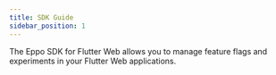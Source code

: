 ```yaml
---
title: SDK Guide
sidebar_position: 1
---
```



The Eppo SDK for Flutter Web allows you to manage feature flags and experiments in your Flutter Web applications.

<div className="feature-card-container">
  <FeatureCard 
    title="SDK Quickstart" 
    description="Install the SDK and create a basic feature flag"
    link="/sdks/client-sdks/flutter-web/quickstart"
    iconSrc="/img/what-is-eppo/feature-flag.svg"
  />

  <FeatureCard 
    title="Github"
    description="View the source code on Github."
    link="https://github.com/Eppo-exp/dart-web-sdk"
    iconSrc="/img/sdk-overviews/github-mark.svg"
  />
</div>
